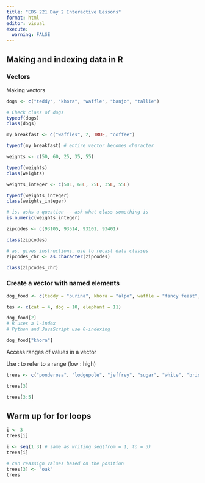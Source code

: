 ```yaml
---
title: "EDS 221 Day 2 Interactive Lessons"
format: html
editor: visual
execute: 
  warning: FALSE
---
```


## Making and indexing data in R

### Vectors

Making vectors

```r
dogs <- c("teddy", "khora", "waffle", "banjo", "tallie")

# Check class of dogs
typeof(dogs)
class(dogs)
```

```r
my_breakfast <- c("waffles", 2, TRUE, "coffee")

typeof(my_breakfast) # entire vector becomes character
```

```r
weights <- c(50, 60, 25, 35, 55)

typeof(weights)
class(weights)
```

```r
weights_integer <- c(50L, 60L, 25L, 35L, 55L)

typeof(weights_integer)
class(weights_integer)
```

```r
# is. asks a question -- ask what class something is
is.numeric(weights_integer)
```

```r
zipcodes <- c(93105, 93514, 93101, 93401)

class(zipcodes)

# as. gives instructions, use to recast data classes
zipcodes_chr <- as.character(zipcodes)

class(zipcodes_chr)
```

### Create a vector with named elements

```r
dog_food <- c(teddy = "purina", khora = "alpo", waffle = "fancy feast", banjo = "blue diamond", tallie = "farmer's dog")

tes <- c(cat = 4, dog = 10, elephant = 11)
```

```r
dog_food[2]
# R uses a 1-index
# Python and JavaScript use 0-indexing
```

```r
dog_food["khora"]
```

Access ranges of values in a vector

Use : to refer to a range (low : high)

```r
trees <- c("ponderosa", "lodgepole", "jeffrey", "sugar", "white", "bristlecone")

trees[3]

trees[3:5]
```

## Warm up for for loops

```r
i <- 3
trees[i]
```

```r
i <- seq(1:3) # same as writing seq(from = 1, to = 3)
trees[i]
```

```r
# can reassign values based on the position
trees[3] <- "oak"
trees
```
